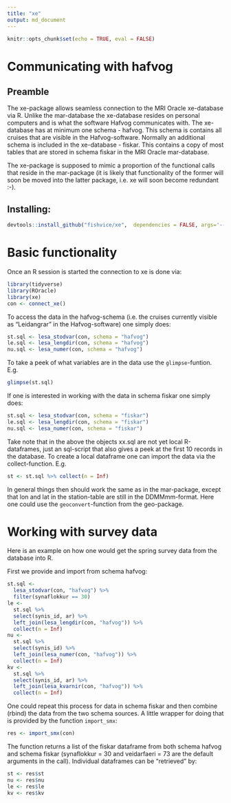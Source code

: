 ```yaml
---
title: "xe"
output: md_document
---
```


```r
knitr::opts_chunk$set(echo = TRUE, eval = FALSE)
```

# Communicating with hafvog

## Preamble

The xe-package allows seamless connection to the MRI Oracle xe-database via R. Unlike the mar-database the xe-database resides on personal computers and is what the software Hafvog communicates with. The xe-database has at minimum one schema - hafvog. This schema is contains all cruises that are visible in the Hafvog-software. Normally an additional schema is included in the xe-database - fiskar. This contains a copy of most tables that are stored in schema fiskar in the MRI Oracle mar-database.

The xe-package is supposed to mimic a proportion of the functional calls that reside in the mar-package (it is likely that functionality of the former will soon be moved into the latter package, i.e. xe will soon become redundant :-).


## Installing:

```r
devtools::install_github("fishvice/xe",  dependencies = FALSE, args='--no-multiarch')
```

# Basic functionality

Once an R session is started the connection to xe is done via:
```r
library(tidyverse)
library(ROracle)
library(xe)
con <- connect_xe()
```

To access the data in the hafvog-schema (i.e. the cruises currently visible as "Leidangrar" in the Hafvog-software) one simply does:
```r
st.sql <- lesa_stodvar(con, schema = "hafvog")
le.sql <- lesa_lengdir(con, schema = "hafvog")
nu.sql <- lesa_numer(con, schema = "hafvog")
```

To take a peek of what variables are in the data use the `glimpse`-funtion. E.g. 
```r
glimpse(st.sql)
```

If one is interested in working with the data in schema fiskar one simply does:
```r
st.sql <- lesa_stodvar(con, schema = "fiskar")
le.sql <- lesa_lengdir(con, schema = "fiskar")
nu.sql <- lesa_numer(con, schema = "fiskar")
```

Take note that in the above the objects xx.sql are not yet local R-dataframes, just an sql-script that also gives a peek at the first 10 records in the database. To create a local dataframe one can import the data via the collect-function. E.g.

```r
st <- st.sql %>% collect(n = Inf)
```

In general things then should work the same as in the mar-package, except that lon and lat in the station-table are still in the DDMMmm-format. Here one could use the `geoconvert`-function from the geo-package.


# Working with survey data

Here is an example on how one would get the spring survey data from the database into R.

First we provide and import from schema hafvog:

```r
st.sql <- 
  lesa_stodvar(con, "hafvog") %>% 
  filter(synaflokkur == 30)
le <-
  st.sql %>% 
  select(synis_id, ar) %>% 
  left_join(lesa_lengdir(con, "hafvog")) %>% 
  collect(n = Inf)
nu <- 
  st.sql %>% 
  select(synis_id) %>% 
  left_join(lesa_numer(con, "hafvog")) %>% 
  collect(n = Inf)
kv <- 
  st.sql %>% 
  select(synis_id, ar) %>% 
  left_join(lesa_kvarnir(con, "hafvog")) %>% 
  collect(n = Inf)
```

One could repeat this process for data in schema fiskar and then combine (rbind) the data from the two schema sources. A little wrapper for doing that is provided by the function `import_smx`:
```r
res <- import_smx(con)
```

The function returns a list of the fiskar dataframe from both schema hafvog and schema fiskar (synaflokkur = 30 and veidarfaeri = 73 are the default arguments in the call). Individual dataframes can be "retrieved" by:
```r
st <- res$st
nu <- res$nu
le <- res$le
kv <- res$kv
```
